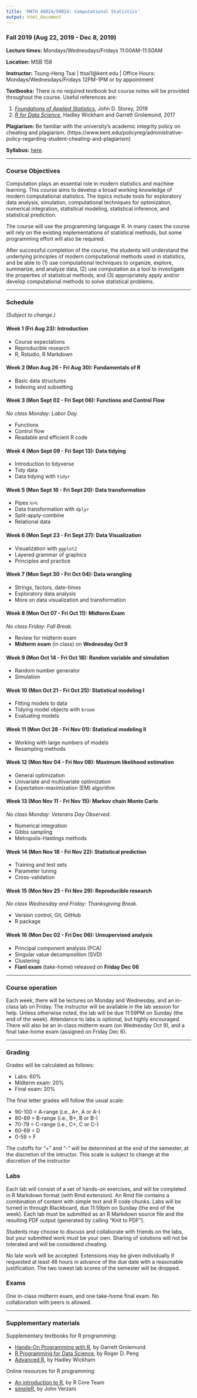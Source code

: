 ```yaml
---
title: 'MATH 40024/50024: Computational Statistics'
output: html_document
---
```


### Fall 2019 (Aug 22, 2019 - Dec 8, 2019)

__Lecture times:__ Mondays/Wednesdays/Fridays 11:00AM-11:50AM

__Location:__ MSB 158

__Instructor:__ Tsung-Heng Tsai | ttsai1@kent.edu | Office Hours: Mondays/Wednesdays/Fridays 12PM-1PM or by appointment

__Textbooks:__ There is no required textbook but course notes will be provided throughout the course. Useful references are: 

1. [_Foundations of Applied Statistics_](https://jdstorey.github.io/fas/), John D. Storey, 2019
2. [_R for Data Science_](https://r4ds.had.co.nz), Hadley Wickham and Garrett Grolemund, 2017

__Plagiarism:__ Be familiar with the university’s academic integrity policy on cheating and plagiarism. (https://www.kent.edu/policyreg/administrative-policy-regarding-student-cheating-and-plagiarism)

__Syllabus:__ [here](MATH50024-F19-syllabus.pdf).

---

### Course Objectives

Computation plays an essential role in modern statistics and machine learning. This course aims to develop a broad working knowledge of modern computational statistics. The topics include tools for exploratory data analysis, simulation, computational techniques for optimization, numerical integration, statistical modeling, statistical inference, and statistical prediction.

The course will use the programming language R. In many cases the course will rely on the existing implementations of statistical methods, but some programming effort will also be required.

After successful completion of the course, the students will understand the underlying principles of modern computational methods used in statistics, and be able to (1) use computational techniques to organize, explore, summarize, and analyze data, (2) use computation as a tool to investigate the properties of statistical methods, and (3) appropriately apply and/or develop computational methods to solve statistical problems.

---

### Schedule 
_(Subject to change.)_

#### Week 1 (Fri Aug 23): Introduction

- Course expectations
- Reproducible research
- R, Rstudio, R Markdown

#### Week 2 (Mon Aug 26 - Fri Aug 30): Fundamentals of R
- Basic data structures
- Indexing and subsetting

#### Week 3 (Mon Sept 02 - Fri Sept 06): Functions and Control Flow
_No class Monday: Labor Day._

- Functions
- Control flow
- Readable and efficient R code

#### Week 4 (Mon Sept 09 - Fri Sept 13): Data tidying
- Introduction to tidyverse
- Tidy data
- Data tidying with `tidyr`

#### Week 5 (Mon Sept 16 - Fri Sept 20): Data transformation
- Pipes `%>%`
- Data transformation with `dplyr`
- Split-apply-combine
- Relational data

#### Week 6 (Mon Sept 23 - Fri Sept 27): Data Visualization
- Visualization with `ggplot2`
- Layered grammar of graphics
- Principles and practice 

#### Week 7 (Mon Sept 30 - Fri Oct 04): Data wrangling
- Strings, factors, date-times
- Exploratory data analysis
- More on data visualization and transformation


#### Week 8 (Mon Oct 07 - Fri Oct 11): Midterm Exam
_No class Friday: Fall Break._

- Review for midterm exam
- __Midterm exam__ (in class) on __Wednesday Oct 9__

#### Week 9 (Mon Oct 14 - Fri Oct 18): Random variable and simulation
- Random number generator
- Simulation

#### Week 10 (Mon Oct 21 - Fri Oct 25): Statistical modeling I
- Fitting models to data
- Tidying model objects with `broom`
- Evaluating models

#### Week 11 (Mon Oct 28 - Fri Nov 01): Statistical modeling II
- Working with large numbers of models
- Resampling methods

#### Week 12 (Mon Nov 04 - Fri Nov 08): Maximum likelihood estimation
- General optimization
- Univariate and multivariate optimization
- Expectation-maximization (EM) algorithm

#### Week 13 (Mon Nov 11 - Fri Nov 15): Markov chain Monte Carlo
_No class Monday: Veterans Day Observed._

- Numerical integration
- Gibbs sampling
- Metropolis-Hastings methods

#### Week 14 (Mon Nov 18 - Fri Nov 22): Statistical prediction
- Training and test sets
- Parameter tuning
- Cross-validation

#### Week 15 (Mon Nov 25 - Fri Nov 29): Reproducible research
_No class Wednesday and Friday: Thanksgiving Break._

- Version control, Git, GitHub
- R package

#### Week 16 (Mon Dec 02 - Fri Dec 06): Unsupervised analysis
- Principal component analysis (PCA) 
- Singular value decomposition (SVD)
- Clustering
- __Fianl exam__ (take-home) released on __Friday Dec 06__

---

### Course operation

Each week, there will be lectures on Monday and Wednesday, and an in-class lab on Friday. The instructor will be available in the lab session for help. Unless otherwise noted, the lab will be due 11:59PM on Sunday (the end of the week). Attendance to labs is optional, but highly encouraged. There will also be an in-class midterm exam (on Wednesday Oct 9), and a final take-home exam (assigned on Friday Dec 6).

---

### Grading

Grades will be calculated as follows:

* Labs: 60%
* Midterm exam: 20%
* Final exam: 20%

The final letter grades will follow the usual scale:

* 90-100 = A-range (i.e., A+, A or A-)
* 80-89 = B-range (i.e., B+, B or B-)
* 70-79 = C-range (i.e., C+, C or C-)
* 60-69 = D
* 0-59 = F

The cutoffs for "+" and "-" will be determined at the end of the semester, at the discretion of the intructor. This scale is subject to change at the discretion of the instructor

### Labs

Each lab will consist of a set of hands-on exercises, and will be completed in R Markdown format (with Rmd extension). An Rmd file contains a combination of content with simple text and R code chunks. Labs will be turned in through Blackboard, due 11:59pm on Sunday (the end of the week). Each lab must be submitted as an R Markdown source file and the resulting PDF output (generated by calling "Knit to PDF"). 

Students may choose to discuss and collaborate with friends on the labs, but your submitted work must be your own. Sharing of solutions will not be tolerated and will be considered cheating.

No late work will be accepted. Extensions may be given individually if requested at least 48 hours in advance of the due date with a reasonable justification. The two lowest lab scores of the semester will be dropped.

### Exams

One in-class midterm exam, and one take-home final exam. No collaboration with peers is allowed. 

---

### Supplementary materials

Supplementary textbooks for R programming: 

- [Hands-On Programming with R](https://rstudio-education.github.io/hopr/), by Garrett Grolemund
- [R Programming for Data Science](https://leanpub.com/rprogramming), by Roger D. Peng
- [Advanced R](https://adv-r.hadley.nz), by Hadley Wickham

Online resources for R programming:

- [An introduction to R](cran.r-project.org/doc/manuals/R-intro.html), by R Core Team
- [simpleR](cran.r-project.org/doc/contrib/Verzani-SimpleR.pdf), by John Verzani
